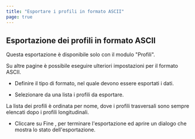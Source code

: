 ```yaml
---
title: "Esportare i profili in formato ASCII"
page: true
---
```

## Esportazione dei profili in formato ASCII

<Warning>
Questa esportazione &#232; disponibile solo con il modulo &quot;Profili&quot;. 
</Warning>


Su altre pagine &#232; possibile eseguire ulteriori impostazioni per il formato ASCII.

- Definire il tipo di formato, nel quale devono essere esportati i dati.

- Selezionare da una lista i profili da esportare.



<Success>
La lista dei profili &#232; ordinata per nome, dove i profili trasversali sono sempre elencati dopo i profili longitudinali.
</Success>


- Cliccare su <Border>Fine</Border> , per terminare l&#39;esportazione ed aprire un dialogo che mostra lo stato dell&#39;esportazione.



